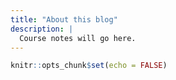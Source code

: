 ```yaml
---
title: "About this blog"
description: |
  Course notes will go here.
---
```


```r
knitr::opts_chunk$set(echo = FALSE)
```
